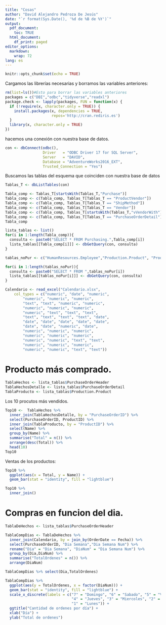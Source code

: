 ```yaml
---
title: "Cosas"
author: "David Alejandro Pedroza De Jesús"
date: "`r format(Sys.Date(), '%d de %B de %Y')`"
output:
  pdf_document: 
    toc: TRUE 
  html_document:
    df_print: paged
editor_options: 
  markdown: 
    wrap: 72
lang: es
---
```


```r
knitr::opts_chunk$set(echo = TRUE)
```


Cargamos las librerías necesarias y borramos las variables anteriores:

```r
rm(list=ls())#Esto para borrar las variables anteriores
packages = c("DBI","odbc","tidyverse","readxl")
package.check <- lapply(packages, FUN = function(x) {
  if (!require(x, character.only = TRUE)) {
    install.packages(x, dependencies = TRUE,
                     repos='http://cran.rediris.es')
  }
  library(x, character.only = TRUE)
})
```

hacemos una conexión con nuestra base de datos.

```r
con <- dbConnect(odbc(),
                 Driver   = "ODBC Driver 17 for SQL Server",  
                 Server   = "DAVID",
                 Database = "AdventureWorks2016_EXT",
                 Trusted_Connection = "Yes")
```

Buscamos las tablas del esquema que coinciden con nuestra base de datos

```r
Tablas_T <- dbListTables(con)

Tabla_comp <- Tablas_T[startsWith(Tablas_T,"Purchase")]
Tabla_comp <- c(Tabla_comp, Tablas_T[Tablas_T == "ProductVendor"])
Tabla_comp <- c(Tabla_comp, Tablas_T[Tablas_T == "ShipMethod"])
Tabla_comp <- c(Tabla_comp, Tablas_T[Tablas_T == "Vendor"])
Tabla_comp <- c(Tabla_comp, Tablas_T[startsWith(Tablas_T,"vVendorWith")])
Tabla_comp <- c(Tabla_comp, Tablas_T[Tablas_T == "PurchaseOrderDetail"])
Tabla_comp
```

```r
lista_tablas <- list()
for(i in 1:length(Tabla_comp)){
  consulta <- paste0("SELECT * FROM Purchasing.",Tabla_comp[i])
  lista_tablas[[Tabla_comp[i]]] <- dbGetQuery(con, consulta)
}
```

```r
tablas_noPur <- c("HumanResources.Employee","Production.Product", "Production.UnitMeasure", "Person.BusinessEntity")

for(i in 1:length(tablas_noPur)){
  consulta <- paste0("SELECT * FROM ",tablas_noPur[i])
  lista_tablas[[tablas_noPur[i]]] <- dbGetQuery(con, consulta)
}
```


```r
Calendario <- read_excel("Calendario.xlsx", 
    col_types = c("numeric", "date", "numeric", 
        "numeric", "numeric", "numeric", 
        "text", "text", "numeric", "numeric", 
        "numeric", "numeric", "numeric", 
        "numeric", "text", "text", "text", 
        "text", "text", "text", "text", "date", 
        "date", "date", "date", "date", "date", 
        "date", "date", "numeric", "date", 
        "numeric", "numeric", "numeric", 
        "numeric", "numeric", "numeric", 
        "numeric", "numeric", "text", "text", 
        "numeric", "numeric", "numeric", 
        "numeric", "numeric", "text", "text"))
```


# Producto más comprado.

```r
TablaHechos <- lista_tablas$PurchaseOrderHeader
TablaHechosDetalle <- lista_tablas$PurchaseOrderDetail
TablaProducto <- lista_tablas$Production.Product
```

Los 10 procutos más vendidos.

```r
Top10 <-  TablaHechos %>%
  inner_join(TablaHechosDetalle, by = "PurchaseOrderID") %>%
  select(PurchaseOrderID, ProductID) %>%
  inner_join(TablaProducto, by = "ProductID") %>%
  select(Name) %>%
  group_by(Name) %>%
  summarise("Total" = n()) %>%
  arrange(desc(Total)) %>%
  head(10)
Top10
```


Ventas de los productos:

```r
Top10 %>%
  ggplot(aes(x = Total, y = Name)) +
  geom_bar(stat = "identity", fill = "lightblue")
```
```r
Top10 %>%
  inner_join()
```



# Compras en funcion del dia.

```r
TablaDeHechos <- lista_tablas$PurchaseOrderHeader

TablaCompDias <- TablaDeHechos %>%
  inner_join(Calendario, by = join_by(OrderDate == Fecha)) %>%
  select(PurchaseOrderID, "Dia Semana","Dia Semana Num") %>%
  rename("Dia" = "Dia Semana", "DiaNum" = "Dia Semana Num") %>%
  group_by(Dia,DiaNum) %>%
  summarise("TotalOrdenes" = n()) %>%
  arrange(DiaNum)

TablaCompDias %>% select(Dia,TotalOrdenes)
```


```r
TablaCompDias %>%
  ggplot(aes(y = TotalOrdenes, x = factor(DiaNum))) +
  geom_bar(stat = "identity", fill = "lightblue") +
  scale_x_discrete(labels = c("7" = "Domingo", "6" = "Sabado", "5" = "Viernes",
                              "4" = "Jueves", "3" = "Miercoles", "2" = "Martes",
                              "1" = "Lunes")) + 
  ggtitle("Cantidad de ordenes por día") +
  xlab("Día") + 
  ylab("Total de ordenes")
```

